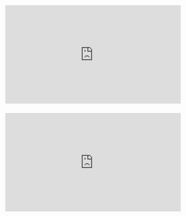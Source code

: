 

[comment]: # "const md = require('markdown-it')();"
[comment]: # "const linkPreview = require('markdown-it-link-preview');
md.use(linkPreview);"
[comment]: # "const result = md.render("
[comment]: # "    '[@preview](https://github.com/junkawa/figma_jp)',"
[comment]: # ");"

[comment]: # "[@preview](https://github.com/junkawa/figma_jp)"


<LinkPreview url='https://quarkus.io' width='400px' />

##

<iframe width="560" height="315" src="https://www.youtube.com/embed/JB1fF1l4XlU" title="YouTube video player" frameborder="0" allow="accelerometer; autoplay; clipboard-write; encrypted-media; gyroscope; picture-in-picture" allowfullscreen></iframe>

##

<iframe width="560" height="315" src="https://www.youtube.com/embed/hhHgurtI674" title="YouTube video player" frameborder="0" allow="accelerometer; autoplay; clipboard-write; encrypted-media; gyroscope; picture-in-picture" allowfullscreen></iframe>

